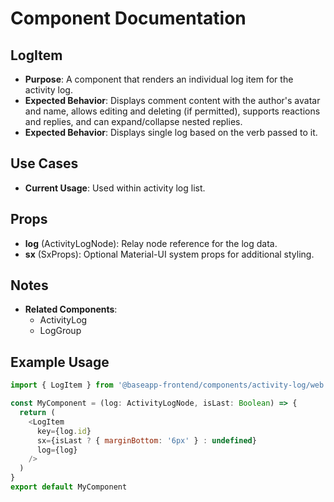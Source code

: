 
<Meta title="@baseapp-frontend | components/ActivityLog/LogItem" />

# Component Documentation

## LogItem

- **Purpose**: A component that renders an individual log item for the activity log.
- **Expected Behavior**: Displays comment content with the author's avatar and name, allows editing and deleting (if permitted), supports reactions and replies, and can expand/collapse nested replies.
- **Expected Behavior**: Displays single log based on the verb passed to it.

## Use Cases

- **Current Usage**: Used within activity log list.

## Props

- **log** (ActivityLogNode): Relay node reference for the log data.
- **sx** (SxProps): Optional Material-UI system props for additional styling.

## Notes

- **Related Components**:
  - ActivityLog
  - LogGroup

## Example Usage

```javascript
import { LogItem } from '@baseapp-frontend/components/activity-log/web'

const MyComponent = (log: ActivityLogNode, isLast: Boolean) => {
  return (
    <LogItem
      key={log.id}
      sx={isLast ? { marginBottom: '6px' } : undefined}
      log={log}
    />
  )
}
export default MyComponent
```

